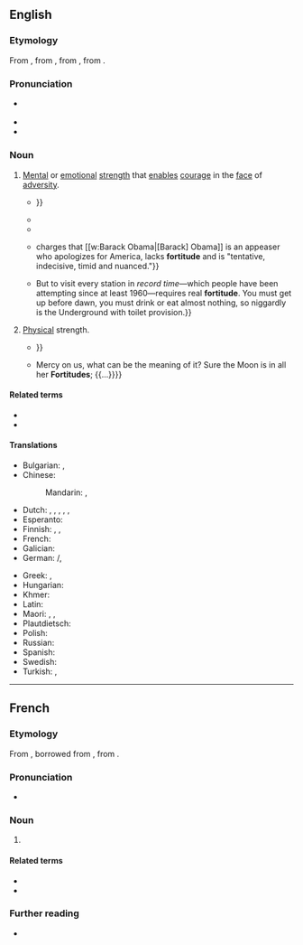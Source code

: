 ==English==

===Etymology===
{{root|en|ine-pro|*bʰerǵʰ-}}
From {{inh|en|enm|fortitude}}, from {{der|en|fro|-}}, from {{der|en|la|fortitūdō||bravery, strength}}, from {{m|la|fortis||brave, strong}}.

===Pronunciation===
* {{a|RP}} {{IPA|en|/ˈfɔːtɪtjuːd/}}
* {{audio|en|LL-Q1860 (eng)-Vealhurl-fortitude.wav|Audio (UK)}}
* {{hyphenation|en|for|ti|tude}}

===Noun===
{{en-noun|~}}

# [[mental|Mental]] or [[emotional]] [[strength]] that [[enable]]s [[courage]] in the [[face#Noun|face]] of [[adversity]].
#: {{synonyms|en|inner strength|moxie|resolve}}
#* {{RQ:Shakespeare Henry 8|act=III|scene=ii|page=223|column=1|passage=I am able now (me thinkes) / (Out of a '''Fortitude''' of Soule, I feele) / To endure more Miſeries, {{...}}}}
#* {{RQ:Austen Lady Susan|letter=I|lettername=Lady Susan Vernon to Mr. Vernon|pages=203–204|pageref=203|passage=I shall soon have need for all my '''fortitude''', as I am on the point of separation from my own daughter.}}
#* {{RQ:Conrad Mirror of the Sea|chapter=The Grip of the Land|page=123|passage=She [the ship] may be saved by your efforts, by your resource and '''fortitude''' bearing up against the heavy weight of guilt and failure.}}
#* {{quote-journal|en|author=Fareed Zakaria|authorlink=Fareed Zakaria|title=The Strategist|magazine=[[w:Time (magazine)|Time]]|url=http://www.time.com/time/magazine/article/0,9171,2104842,00.html|date=30 January 2012|passage={{w|Mitt Romney}} {{...}} charges that [[w:Barack Obama|[Barack] Obama]] is an appeaser who apologizes for America, lacks '''fortitude''' and is "tentative, indecisive, timid and nuanced."}}
#* {{quote-book|en|author=Andrew Martin|title=Underground Overground: A Passenger’s History of the Tube|publisher=Profile Books|year=2012|page=267|isbn=978-1-84668-477-7|passage=The proper fans might also expend time—about twenty hours—trying to visit every Tube station as quickly as possible. {{...}} But to visit every station in ''record time''—which people have been attempting since at least 1960—requires real '''fortitude'''. You must get up before dawn, you must drink or eat almost nothing, so niggardly is the Underground with toilet provision.}}
# {{lb|en|archaic}} [[physical|Physical]] strength.
#* {{RQ:Shakespeare Othello Q1|act=I|scene=iii|page=15|passage=The ''Turke'' with moſt mighty preparation makes for ''Cipres''. ''Othello'', the '''fortitude''' of the place, is beſt knowne to you, {{...}}}}
#* {{RQ:Congreve Love for Love|act=II|scene=i|page=17|passage=Hey day! VVhat are all the VVomen of my Family abroad? Is not my Wife come home? Nor my Siſter, nor my Daughter? {{...}} Mercy on us, what can be the meaning of it? Sure the Moon is in all her '''Fortitudes'''; {{...}}}}

====Related terms====
* {{l|en|forte}}
* {{l|en|fortify}}

====Translations====
{{trans-top|mental or emotional strength}}
* Bulgarian: {{t+|bg|твърдост|f}}, {{t|bg|сила на духа}}
* Chinese:
*: Mandarin: {{t+|cmn|刚毅|tr=gāngyì}}, {{t+|cmn|坚韧|tr=jiānrèn}}
* Dutch: {{t+|nl|taaiheid|f}}, {{t|nl|geesteskracht|f}}, {{t+|nl|volharding|f}}, {{t|nl|volhardendheid|f}}, {{t+|nl|vastberadenheid|f}}, {{t|nl|innerlijke kracht|f}}
* Esperanto: {{t|eo|animforto}}
* Finnish: {{t|fi|mielenlujuus}}, {{t+|fi|lujuus}}, {{t|fi|luonteenlujuus}}
* French: {{t+|fr|fortitude|f}}
* Galician: {{t+|gl|fortaleza|f}}
* German: {{l|de|innere}} {{t+|de|Kraft|f}}/{{t+|de|Stärke|f}}, {{t|de|Standhaftigkeit|f}}
{{trans-mid}}
* Greek: {{t+|el|σθένος|n}}, {{t+|el|γενναιότητα|f}}
* Hungarian: {{t+|hu|lelkierő}}
* Khmer: {{t|km|ចិត្តអត់ធ្មត់}}
* Latin: {{t+|la|fortitudo}}
* Maori: {{t|mi|manawaroa}}, {{t|mi|niwha}}, {{t|mi|koromaki}}
* Plautdietsch: {{t|pdt|Browheit|f}}
* Polish: {{t+|pl|hart|m}}
* Russian: {{t|ru|си́ла духа|f}}
* Spanish: {{t+|es|fortaleza}}
* Swedish: {{t+|sv|tapperhet}}
* Turkish: {{t+|tr|metanet}}, {{t+|tr|sebat}}
{{trans-bottom}}
{{C|en|Ethics}}

----

==French==

===Etymology===
{{root|fr|ine-pro|*bʰerǵʰ-}}
From {{inh|fr|fro|}}, borrowed from {{bor|fr|la|fortitūdō||bravery, strength}}, from {{m|la|fortis||brave, strong}}.

===Pronunciation===
* {{fr-IPA}}

===Noun===
{{fr-noun|f}}

# {{l|en|fortitude}}

====Related terms====
* {{l|fr|fort}}
* {{l|fr|fortifier}}

===Further reading===
* {{R:TLFi}}